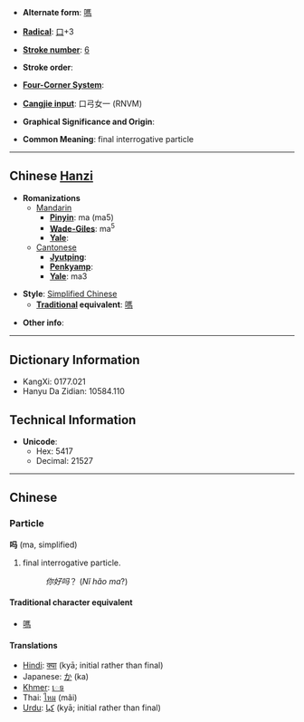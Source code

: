 * '''Alternate form''': [[嗎]]

* '''[[Wiktionary:Chinese radical index| Radical]]''': [[Wiktionary:Chinese radical index 口|口]]+3

* '''[[Wiktionary:Chinese total strokes index|Stroke number]]''': [[Wiktionary:Chinese total strokes index 6|6]]

* '''Stroke order''': 

* '''[[Wiktionary:Chinese four corner index|Four-Corner System]]''': 

* '''[[Wiktionary:Chinese Cangjie index|Cangjie input]]''': 口弓女一 (RNVM)

* '''Graphical Significance and Origin''': 

* '''Common Meaning''': final interrogative particle

----

== Chinese [[Hanzi]] ==

* '''Romanizations'''
** [[Mandarin]]
*** '''[[Pinyin]]''': ma (ma5)
*** '''[[Wade-Giles]]''': ma<sup>5</sup>
*** '''[[Yale]]''': 
**[[Cantonese]]
***'''[[Jyutping]]''':
***'''[[Penkyamp]]''': 
***'''[[Yale]]''': ma3

* '''Style''': [[Simplified Chinese]] 
** '''[[Traditional Chinese|Traditional]] equivalent''': [[嗎]]

* '''Other info''': 

----

== Dictionary Information ==

* KangXi: 0177.021
* Hanyu Da Zidian: 10584.110

== Technical Information ==

* '''Unicode''':
** Hex: 5417
** Decimal: 21527

----

==Chinese==
===Particle===
'''吗''' (ma, simplified)

# final interrogative particle.
#:''你好吗''？ (''Nǐ hǎo ma''?)

====Traditional character equivalent====
*[[嗎]]

====Translations====
*[[Hindi]]: [[क्या]] (kyā; initial rather than final)
*Japanese: [[か]] (ka)
*[[Khmer]]: [[េទ]]
*Thai: [[ไหม]] (mãi)
*[[Urdu]]: [[كيا]] (kyā; initial rather than final)